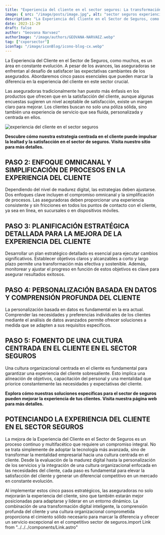 ```yaml
---
title: "Experiencia del cliente en el sector seguros: La transformación digital como factor clave"
image: { src: "/image/posts/image.jpg", alt: "sector seguros experiencia del cliente" }
description: "La Experiencia del Cliente en el Sector de Seguros, como muchos, es un área en constante evolución. A pesar de los avances, las aseguradoras se enfrentan al desafío de satisfacer las expectativas cambiantes de los asegurados. Abordaremos cinco pasos esenciales que pueden marcar la diferencia en la experiencia del cliente en este sector crucial."
date: 2023-11-29
draft: false
author: "Geovana Narvaez"
authorImage: "/image/authors/GEOVANA-NARVAEZ.webp"
tag: ["cxporsector"]
iconTag: "/image/iconBlog/icono-blog-cx.webp"
---
```



La Experiencia del Cliente en el Sector de Seguros, como muchos, es un área en constante evolución. A pesar de los avances, las aseguradoras se enfrentan al desafío de satisfacer las expectativas cambiantes de los asegurados. Abordaremos cinco pasos esenciales que pueden marcar la diferencia en la experiencia del cliente en este sector crucial.

Las aseguradoras tradicionalmente han puesto más énfasis en los productos que ofrecen que en la satisfacción del cliente, aunque algunas encuestas sugieren un nivel aceptable de satisfacción, existe un margen claro para mejorar. Los clientes buscan no solo una póliza sólida, sino también una experiencia de servicio que sea fluida, personalizada y centrada en ellos.

![experiencia del cliente en el sector seguros](/image/posts/image.jpg)

**Descubre cómo nuestra estrategia centrada en el cliente puede impulsar la lealtad y la satisfacción en el sector de seguros. Visita nuestro sitio para más detalles.**

<Link text="¡descubre cómo!" />

## PASO 2: ENFOQUE OMNICANAL Y SIMPLIFICACIÓN DE PROCESOS EN LA EXPERIENCIA DEL CLIENTE

Dependiendo del nivel de madurez digital, las estrategias deben ajustarse. Dos enfoques clave incluyen el compromiso omnicanal y la simplificación de procesos. Las aseguradoras deben proporcionar una experiencia consistente y sin fricciones en todos los puntos de contacto con el cliente, ya sea en línea, en sucursales o en dispositivos móviles.

## PASO 3: PLANIFICACIÓN ESTRATÉGICA DETALLADA PARA LA MEJORA DE LA EXPERIENCIA DEL CLIENTE

Desarrollar un plan estratégico detallado es esencial para ejecutar cambios significativos. Establecer objetivos claros y alcanzables a corto y largo plazo permite una transformación más efectiva y sostenible. Además, monitorear y ajustar el progreso en función de estos objetivos es clave para asegurar resultados exitosos.

## PASO 4: PERSONALIZACIÓN BASADA EN DATOS Y COMPRENSIÓN PROFUNDA DEL CLIENTE

La personalización basada en datos es fundamental en la era actual. Comprender las necesidades y preferencias individuales de los clientes mediante el análisis de datos avanzados permite ofrecer soluciones a medida que se adapten a sus requisitos específicos.

## PASO 5: FOMENTO DE UNA CULTURA CENTRADA EN EL CLIENTE EN EL SECTOR SEGUROS

Una cultura organizacional centrada en el cliente es fundamental para garantizar una experiencia del cliente sobresaliente. Esto implica una alineación de objetivos, capacitación del personal y una mentalidad que priorice constantemente las necesidades y expectativas del cliente.

**Explora cómo nuestras soluciones específicas para el sector de seguros pueden mejorar la experiencia de tus clientes. Visita nuestra página web para más detalles.**

<Link text="¡quiero saber más!" />

## POTENCIANDO LA EXPERIENCIA DEL CLIENTE EN EL SECTOR SEGUROS

La mejora de la Experiencia del Cliente en el Sector de Seguros es un proceso continuo y multifacético que requiere un compromiso integral. No se trata simplemente de adoptar la tecnología más avanzada, sino de transformar la mentalidad empresarial hacia una cultura centrada en el cliente. Desde la evaluación de la madurez digital hasta la personalización de los servicios y la integración de una cultura organizacional enfocada en las necesidades del cliente, cada paso es fundamental para elevar la satisfacción del cliente y generar un diferencial competitivo en un mercado en constante evolución.

Al implementar estos cinco pasos estratégicos, las aseguradoras no solo mejorarán la experiencia del cliente, sino que también estarán mejor posicionadas para adaptarse y liderar en un entorno dinámico. La combinación de una transformación digital inteligente, la comprensión profunda del cliente y una cultura organizacional comprometida proporciona el cimiento sólido necesario para marcar la diferencia y ofrecer un servicio excepcional en el competitivo sector de seguros.import Link from "../../../components/Link.astro"
